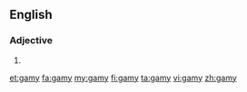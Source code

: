 ==English==

===Adjective===
{{en-adj}}

# {{alternative spelling of|gamey}}

[[et:gamy]]
[[fa:gamy]]
[[my:gamy]]
[[fi:gamy]]
[[ta:gamy]]
[[vi:gamy]]
[[zh:gamy]]